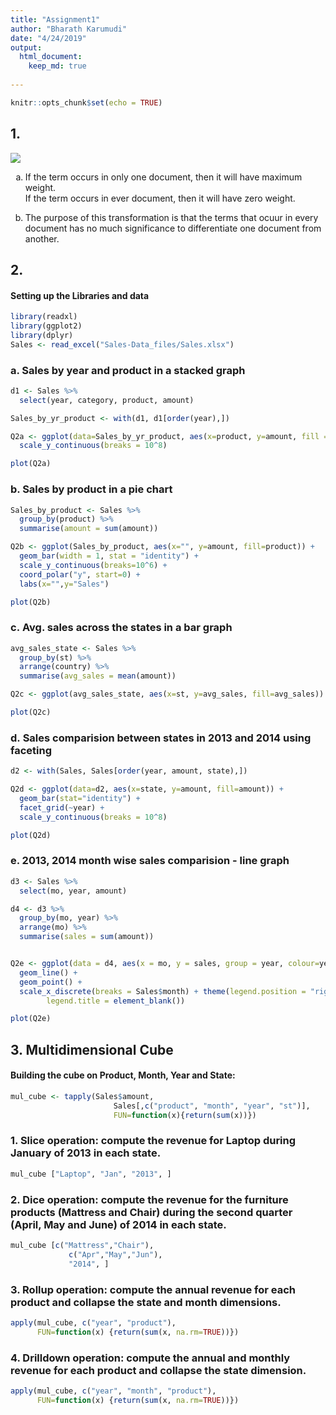 ```yaml
---
title: "Assignment1"
author: "Bharath Karumudi"
date: "4/24/2019"
output: 
  html_document:
    keep_md: true
  
---
```


```r
knitr::opts_chunk$set(echo = TRUE)
```

## 1.

![](Sales-Data_files/q1.png) 

a. If the term occurs in only one document, then it will have maximum weight.  
   If the term occurs in ever document, then it will have zero weight.
   
b. The purpose of this transformation is that the terms that ocuur in every document has no much significance to differentiate one document from another.

## 2. 

#### Setting up the Libraries and data
```r
library(readxl)
library(ggplot2)
library(dplyr)
Sales <- read_excel("Sales-Data_files/Sales.xlsx")
```

### a. Sales by year and product in a stacked graph

```r
d1 <- Sales %>%
  select(year, category, product, amount) 

Sales_by_yr_product <- with(d1, d1[order(year),])

Q2a <- ggplot(data=Sales_by_yr_product, aes(x=product, y=amount, fill = year)) + geom_bar(stat="identity") +
  scale_y_continuous(breaks = 10^8)
```

```r
plot(Q2a)
```

### b. Sales by product in a pie chart

```r
Sales_by_product <- Sales %>%
  group_by(product) %>%
  summarise(amount = sum(amount))

Q2b <- ggplot(Sales_by_product, aes(x="", y=amount, fill=product)) +
  geom_bar(width = 1, stat = "identity") + 
  scale_y_continuous(breaks=10^6) + 
  coord_polar("y", start=0) +
  labs(x="",y="Sales")
```

```r
plot(Q2b)
```

### c. Avg. sales across the states in a bar graph

```r
avg_sales_state <- Sales %>%
  group_by(st) %>%
  arrange(country) %>%
  summarise(avg_sales = mean(amount))

Q2c <- ggplot(avg_sales_state, aes(x=st, y=avg_sales, fill=avg_sales)) + geom_col() + labs(x="State", y="Avg. Sales ($)")
```

```r
plot(Q2c)
```


### d. Sales comparision between states in 2013 and 2014 using faceting

``` r
d2 <- with(Sales, Sales[order(year, amount, state),])

Q2d <- ggplot(data=d2, aes(x=state, y=amount, fill=amount)) + 
  geom_bar(stat="identity") + 
  facet_grid(~year) +
  scale_y_continuous(breaks = 10^8)
```

```r
plot(Q2d)
```


### e. 2013, 2014 month wise sales comparision - line graph

``` r
d3 <- Sales %>%
  select(mo, year, amount) 

d4 <- d3 %>%
  group_by(mo, year) %>%
  arrange(mo) %>%
  summarise(sales = sum(amount))


Q2e <- ggplot(data = d4, aes(x = mo, y = sales, group = year, colour=year)) + 
  geom_line() +
  geom_point() +
  scale_x_discrete(breaks = Sales$month) + theme(legend.position = "right",
        legend.title = element_blank()) 
```

```r
plot(Q2e)
```

## 3. Multidimensional Cube

#### Building the cube on Product, Month, Year and State:
```r
mul_cube <- tapply(Sales$amount, 
                       Sales[,c("product", "month", "year", "st")], 
                       FUN=function(x){return(sum(x))})
```


### 1. Slice operation: compute the revenue for Laptop during January of 2013 in each state.
```r
mul_cube ["Laptop", "Jan", "2013", ]
```

### 2. Dice operation: compute the revenue for the furniture products (Mattress and Chair) during the second quarter (April, May and June) of 2014 in each state.

```r
mul_cube [c("Mattress","Chair"), 
             c("Apr","May","Jun"), 
             "2014", ]
```

### 3. Rollup operation: compute the annual revenue for each product and collapse the state and month dimensions.

```r
apply(mul_cube, c("year", "product"),
      FUN=function(x) {return(sum(x, na.rm=TRUE))})
```

### 4. Drilldown operation: compute the annual and monthly revenue for each product and collapse the state dimension.

```r
apply(mul_cube, c("year", "month", "product"), 
      FUN=function(x) {return(sum(x, na.rm=TRUE))})
```

